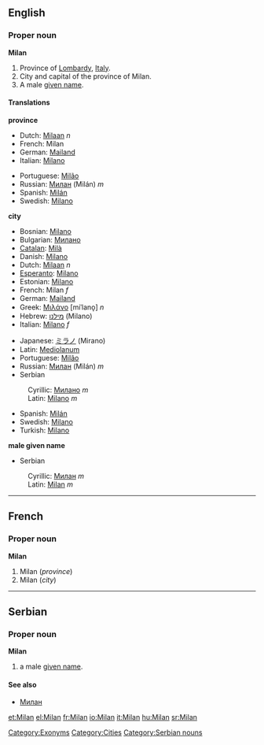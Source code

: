 {{wikipedia}}
==English==
===Proper noun===
'''Milan'''

#<!--DefA-->Province of [[Lombardy]], [[Italy]].
#<!--DefB-->City and capital of the province of Milan.
#<!--DefC-->A male [[given name]].

[[Category:Exonyms]]
[[Category:Cities]]

====Translations====
<!--DefA-->'''province'''
{{top}}
*Dutch: [[Milaan]] ''n''
*French: Milan <!--gender?-->
*German: [[Mailand]]
*Italian: [[Milano]]
{{mid}}
*Portuguese: [[Milão]]
*Russian: [[Милан]] (Milán) ''m''
*Spanish: [[Milán]]
*Swedish: [[Milano#Swedish|Milano]]
{{bottom}}

<!--DefB-->'''city'''
{{top}}
*Bosnian: [[Milano#Bosnian|Milano]] {{m}}
*Bulgarian: [[Милано]]
*[[Catalan]]: [[Milà]]
*Danish: [[Milano#Danish|Milano]]
*Dutch: [[Milaan]] ''n''
*[[Esperanto]]: [[Milano#Esperanto|Milano]]
*Estonian: [[Milano]]
*French: Milan ''f''
*German: [[Mailand]]
*Greek: [[Μιλάνο]] [miˈlano̞] ''n''
*Hebrew: [[מילנו]] (Milano)
*Italian: [[Milano#Italian|Milano]] ''f''
{{mid}}
*Japanese: [[ミラノ]] (Mirano)
*Latin: [[Mediolanum]]
*Portuguese: [[Milão]]
*Russian: [[Милан]] (Milán) ''m''
*Serbian
:Cyrillic: [[Милано#Serbian|Милано]] ''m''
:Latin: [[Milano#Serbian|Milano]] ''m''
*Spanish: [[Milán]]
*Swedish: [[Milano#Swedish|Milano]]
*Turkish: [[Milano]]
{{bottom}}

<!--DefC-->'''male given name'''
{{top}}
{{mid}}
*Serbian
:Cyrillic: [[Милан#Serbian|Милан]] ''m''
:Latin: [[Milan#Serbian|Milan]] ''m''
{{bottom}}

----

==French==
===Proper noun===
'''Milan'''

#<!--DefA-->Milan (''province'')
#<!--DefB-->Milan (''city'')

----

==Serbian==
===Proper noun===
'''Milan''' {{m}} {{s}}
#a male [[given name]].
====See also====
*[[Милан#Serbian|Милан]]
[[Category:Serbian nouns]]

[[et:Milan]]
[[el:Milan]]
[[fr:Milan]]
[[io:Milan]]
[[it:Milan]]
[[hu:Milan]]
[[sr:Milan]]